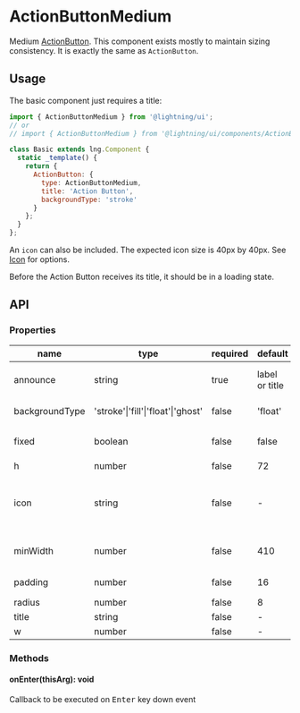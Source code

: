 
# ActionButtonMedium

Medium [ActionButton](?path=/docs/actionbutton--base). This component exists mostly to maintain sizing consistency. It is exactly the same as `ActionButton`.

## Usage

The basic component just requires a title:

```js
import { ActionButtonMedium } from '@lightning/ui';
// or
// import { ActionButtonMedium } from '@lightning/ui/components/ActionButton';

class Basic extends lng.Component {
  static _template() {
    return {
      ActionButton: {
        type: ActionButtonMedium,
        title: 'Action Button',
        backgroundType: 'stroke'
      }
    };
  }
};
```

An `icon` can also be included. The expected icon size is 40px by 40px. See [Icon](?path=/docs/icon--basic) for options.

<Canvas>
  <Story id="actionbuttonmedium--base" />
</Canvas>


Before the Action Button receives its title, it should be in a loading state.
<Canvas>
  <Story id="actionbuttonmedium--loading" />
</Canvas>

## API

### Properties

name|type|required|default|description
--|--|--|--|--
announce|string|true|label or title|announcement text for screen readers
backgroundType|'stroke'\|'fill'\|'float'\|'ghost'|false|'float'|color of `Button` container.
fixed|boolean|false|false|when true, `w` overrides `minWidth`
h|number|false|72|height
icon|string|false|-|URI for icon or inline svg that may live next to the title. See <a href="?path=/docs/icon--basic">Icon</a>
minWidth|number|false|410|minimum width of the button
padding|number|false|16|left and right padding value
radius|number|false|8|border radius
title|string|false|-|button text
w|number|false|-|width

### Methods

#### onEnter(thisArg): void

Callback to be executed on <kbd>Enter</kbd> key down event
